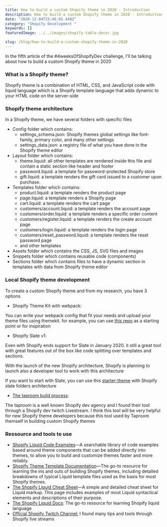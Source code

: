 ```yaml
---
title: How to build a custom Shopify theme in 2020 - Introduction
description: How to build a custom Shopify theme in 2020 - Introduction
date: "2020-12-04T23:46:05.440Z"
category: "Shopify Development "
keywords: []
featuredImage: ../../images/shopify-table-decor.jpg

slug: /blog/how-to-build-a-custom-shopify-theme-in-2020
---
```


In the fifth article of the #4weeksOfShopifyDev challenge, I'll be talking about how to build a custom Shopify theme in 2020

### What is a Shopify theme?

Shopify theme is a combination of HTML, CSS, and JavaScript code with liquid language which is a Shopify template language that adds dynamic to your HTML code on the server-side

### Shopify theme architecture

In a Shopify theme, we have several folders with specific files

- Config folder which contains:
  - settings_schema.json: Shopify themes global settings like font-family, primary color, and many other settings
  - settings_data.json: a registry file of what you have done in the Shopify theme editor
- Layout folder which contains:
  - theme.liquid: all other templates are rendered inside this file and contain a static section like header and footer
  - password.liquid: a template for password-protected Shopify store
  - gift.liquid: a template renders the gift card issued to a customer upon purchase.
- Templates folder which contains:
  - product.liquid: a template renders the product page
  - page.liquid: a template renders a Shopify page
  - cart.liquid: a template renders the cart page
  - customers/account.liquid: a template renders the account page
  - customers/order.liquid: a template renders a specific order content
  - customers/register.liquid: a template renders the create account page
  - customers/login.liquid: a template renders the login page
  - customers/reset_password.liquid: a template renders the reset password page
  - and other templates
- Assets folder which contains the CSS, JS, SVG files and images
- Snippets folder which contains reusable code (components)
- Sections folder which contains files to have a dynamic section in templates with data from Shopify theme editor

### Local Shopify theme development

To create a custom Shopify theme and from my research, you have 3 options

- Shopify Theme Kit with webpack:

You can write your webpack config that fit your needs and upload your theme files using themekit. for example, you can use [this repo](https://github.com/hayes0724/shopify-webpack-themekit) as a starting point or for inspiration

- Shopify Slate v1:

Even with Shopify ends support for Slate in January 2020. it still a great tool with great features out of the box like code splitting over templates and sections.

With the launch of the new Shopify architecture, Shopify is planning to launch also a developer tool to work with this architecture

If you want to start with Slate, you can use this [starter-theme](https://github.com/Shopify/starter-theme) with Shopify slate folders architecture

- [The taproom build process](https://github.com/the-taproom/build-process):

The taproom is a well known Shopify dev agency and I found their tool through a Shopify dev twitch Livestream. I think this tool will be very helpful for new Shopify theme developers because this tool used by Taproom themself in building custom Shopify themes

### Ressource and tools to use

- [Shopify Liquid Code Examples](https://shopify.github.io/liquid-code-examples/)—A searchable library of code examples based around theme components that can be added directly into themes, to allow you to build and customize themes faster and more reliably.
- [Shopify Theme Template Documentation](https://shopify.dev/docs/themes/liquid/reference/objects)—The go-to resource for learning the ins and outs of building Shopify themes, including detailed breakdowns of typical Liquid template files used as the basis for most Shopify themes.
- [The Shopify Liquid Cheat Sheet](https://www.shopify.com/partners/shopify-cheat-sheet)—A simple and detailed cheat sheet for Liquid markup. This page includes examples of most Liquid syntactical elements and descriptions of their purpose.
- [The Shopify Liquid Docs](https://shopify.github.io/liquid/basics/types/): The go-to resource for learning Shopify liquid language
- [Official Shopify Twitch Channel:](https://www.twitch.tv/shopifydevs) I found many tips and tools through Shopify live streams
